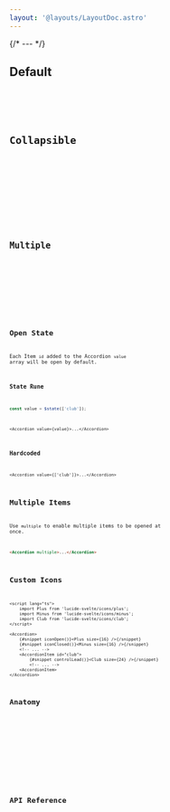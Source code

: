 ```yaml
---
layout: '@layouts/LayoutDoc.astro'
---
```




{/* --- */}

## Default

<Preview client:load>
	<Fragment slot="preview">
		<Example client:load />
	</Fragment>
	<Fragment slot="code">
		<Code code={ExampleRaw} lang="svelte" />
	</Fragment>
</Preview>

## Collapsible

<Preview client:load>
	<Fragment slot="preview">
		<ExampleCollapsible client:load />
	</Fragment>
	<Fragment slot="code">
		<Code code={ExampleCollapsibleRaw} lang="svelte" />
	</Fragment>
</Preview>

## Multiple

<Preview client:load>
	<Fragment slot="preview">
		<ExampleMultiple client:load />
	</Fragment>
	<Fragment slot="code">
		<Code code={ExampleMultipleRaw} lang="svelte" />
	</Fragment>
</Preview>

## Open State

Each Item `id` added to the Accordion `value` array will be open by default.

### State Rune

```ts
const value = $state(['club']);
```

```tsx
<Accordion value={value}>...</Accordion>
```

### Hardcoded

```tsx
<Accordion value={['club']}>...</Accordion>
```

## Multiple Items

Use `multiple` to enable multiple items to be opened at once.

```html
<Accordion multiple>...</Accordion>
```

## Custom Icons

```svelte
<script lang="ts">
	import Plus from 'lucide-svelte/icons/plus';
	import Minus from 'lucide-svelte/icons/minus';
	import Club from 'lucide-svelte/icons/club';
</script>

<Accordion>
    {#snippet iconOpen()}<Plus size={16} />{/snippet}
    {#snippet iconClosed()}<Minus size={16} />{/snippet}
    <!-- ... -->
	<AccordionItem id="club">
    	{#snippet controlLead()}<Club size={24} />{/snippet}
    	<!-- ... -->
	<AccordionItem>
</Accordion>
```

## Anatomy

<Anatomy label="Accordion" element="div" isComponent>
	<Anatomy label="Accordion.Item" element="div" isComponent>
		<Anatomy label="control" element="button" isRow>
			<Anatomy label="lead" element="div" />
			<Anatomy label="content" element="div" />
			<Anatomy label="indicator" element="div" />
		</Anatomy>
		<Anatomy label="panel" element="div" />
	</Anatomy>
	<Anatomy label="Accordion.Item" element="div" isComponent />
</Anatomy>

## API Reference

<ApiTable />
